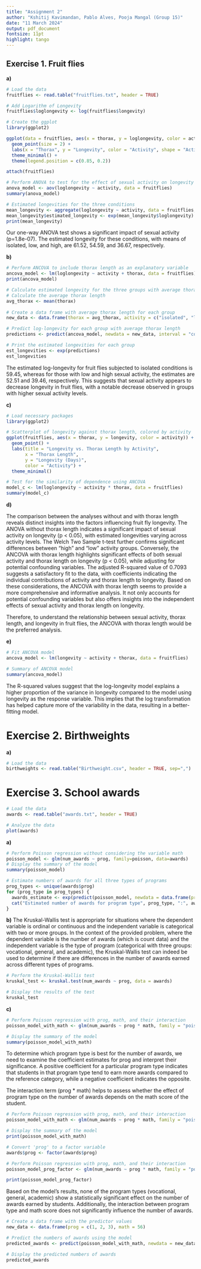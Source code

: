 ---
title: "Assignment 2"
author: "Kshitij Kavimandan, Pablo Alves, Pooja Mangal (Group 15)"
date: "11 March 2024"
output: pdf_document
fontsize: 11pt
highlight: tango
---

## Exercise 1. Fruit flies

**a)** 

```{r}
# Load the data
fruitflies <- read.table("fruitflies.txt", header = TRUE)

# Add Logarithm of Longevity
fruitflies$loglongevity <- log(fruitflies$longevity)
```


```{r, fig.margin = TRUE, fig.width=4,fig.height=3,fig.align="center", warning=FALSE}
# Create the ggplot
library(ggplot2)

ggplot(data = fruitflies, aes(x = thorax, y = loglongevity, color = activity, shape = activity)) +
  geom_point(size = 2) +
  labs(x = "Thorax", y = "Longevity", color = "Activity", shape = "Activity") +
  theme_minimal() +
  theme(legend.position = c(0.85, 0.2))
```


```{r}
attach(fruitflies)

# Perform ANOVA to test for the effect of sexual activity on longevity
anova_model <- aov(loglongevity ~ activity, data = fruitflies)
summary(anova_model)

# Estimated longevities for the three conditions
mean_longevity <- aggregate(loglongevity ~ activity, data = fruitflies, FUN = mean)
mean_longevity$estimated_longevity <- exp(mean_longevity$loglongevity)
print(mean_longevity)
```

Our one-way ANOVA test shows a significant impact of sexual activity (p=1.8e-07). The estimated longevity for these conditions, with means of isolated, low, and high, are 61.52, 54.59, and 36.67, respectively.

**b)**

```{r}
# Perform ANCOVA to include thorax length as an explanatory variable
ancova_model <- lm(loglongevity ~ activity + thorax, data = fruitflies)
print(ancova_model)

# Calculate estimated longevity for the three groups with average thorax lengths
# Calculate the average thorax length
avg_thorax <- mean(thorax)
 
# Create a data frame with average thorax length for each group
new_data <- data.frame(thorax = avg_thorax, activity = c("isolated", "low", "high"))

# Predict log-longevity for each group with average thorax length
predictions <- predict(ancova_model, newdata = new_data, interval = "confidence", level = 0.95)

# Print the estimated longevities for each group
est_longevities <- exp(predictions)
est_longevities
```

The estimated log-longevity for fruit flies subjected to isolated conditions is 59.45, whereas for those with low and high sexual activity, the estimates are 52.51 and 39.46, respectively. This suggests that sexual activity appears to decrease longevity in fruit flies, with a notable decrease observed in groups with higher sexual activity levels.

**c)**

```{r, fig.margin = TRUE, fig.width=5,fig.height=3,fig.align="center"}
# Load necessary packages
library(ggplot2)

# Scatterplot of longevity against thorax length, colored by activity
ggplot(fruitflies, aes(x = thorax, y = longevity, color = activity)) +
  geom_point() +
  labs(title = "Longevity vs. Thorax Length by Activity",
       x = "Thorax Length",
       y = "Longevity (Days)",
       color = "Activity") +
  theme_minimal()

# Test for the similarity of dependence using ANCOVA
model_c <- lm(loglongevity ~ activity * thorax, data = fruitflies)
summary(model_c)
```

**d)**

The comparison between the analyses without and with thorax length reveals distinct insights into the factors influencing fruit fly longevity. The ANOVA without thorax length indicates a significant impact of sexual activity on longevity (p < 0.05), with estimated longevities varying across activity levels. The Welch Two Sample t-test further confirms significant differences between "high" and "low" activity groups. Conversely, the ANCOVA with thorax length highlights significant effects of both sexual activity and thorax length on longevity (p < 0.05), while adjusting for potential confounding variables. The adjusted R-squared value of 0.7093 suggests a satisfactory fit to the data, with coefficients indicating the individual contributions of activity and thorax length to longevity. Based on these considerations, the ANCOVA with thorax length seems to provide a more comprehensive and informative analysis. It not only accounts for potential confounding variables but also offers insights into the independent effects of sexual activity and thorax length on longevity.

Therefore, to understand the relationship between sexual activity, thorax length, and longevity in fruit flies, the ANCOVA with thorax length would be the preferred analysis.


**e)**

```{r}
# Fit ANCOVA model
ancova_model <- lm(longevity ~ activity + thorax, data = fruitflies)

# Summary of ANCOVA model
summary(ancova_model)
```

The R-squared values suggest that the log-longevity model explains a higher proportion of the variance in longevity compared to the model using longevity as the response variable. This implies that the log transformation has helped capture more of the variability in the data, resulting in a better-fitting model.


# Exercise 2. Birthweights

**a)** 

```{r}
# Load the data
birthweights <- read.table("Birthweight.csv", header = TRUE, sep=",")
```


# Exercise 3. School awards

```{r, fig.margin = TRUE, fig.width=5,fig.height=3,fig.align="center"}
# Load the data
awards <- read.table("awards.txt", header = TRUE)

# Analyze the data
plot(awards)
```

**a)** 

```{r}
# Perform Poisson regression without considering the variable math
poisson_model <- glm(num_awards ~ prog, family=poisson, data=awards)
# Display the summary of the model
summary(poisson_model)

# Estimate numbers of awards for all three types of programs
prog_types <- unique(awards$prog)
for (prog_type in prog_types) {
  awards_estimate <- exp(predict(poisson_model, newdata = data.frame(prog = prog_type), type = "response"))
  cat("Estimated number of awards for program type", prog_type, ":", awards_estimate, "\n")
}
```

**b)**
The Kruskal-Wallis test is appropriate for situations where the dependent variable is ordinal or continuous and the independent variable is categorical with two or more groups. In the context of the provided problem, where the dependent variable is the number of awards (which is count data) and the independent variable is the type of program (categorical with three groups: vocational, general, and academic), the Kruskal-Wallis test can indeed be used to determine if there are differences in the number of awards earned across different types of programs.

```{r}
# Perform the Kruskal-Wallis test
kruskal_test <- kruskal.test(num_awards ~ prog, data = awards)

# Display the results of the test
kruskal_test
```

**c)**

```{r}
# Perform Poisson regression with prog, math, and their interaction
poisson_model_with_math <- glm(num_awards ~ prog * math, family = "poisson", data = awards)

# Display the summary of the model
summary(poisson_model_with_math)
```

To determine which program type is best for the number of awards, we need to examine the coefficient estimates for prog and interpret their significance. A positive coefficient for a particular program type indicates that students in that program type tend to earn more awards compared to the reference category, while a negative coefficient indicates the opposite.

The interaction term (prog * math) helps to assess whether the effect of program type on the number of awards depends on the math score of the student.

```{r}
# Perform Poisson regression with prog, math, and their interaction
poisson_model_with_math <- glm(num_awards ~ prog * math, family = "poisson", data = awards)

# Display the summary of the model
print(poisson_model_with_math)

# Convert 'prog' to a factor variable
awards$prog <- factor(awards$prog)

# Perform Poisson regression with prog, math, and their interaction
poisson_model_prog_factor <- glm(num_awards ~ prog * math, family = "poisson", data = awards)

print(poisson_model_prog_factor)

```


Based on the model's results, none of the program types (vocational, general, academic) show a statistically significant effect on the number of awards earned by students. Additionally, the interaction between program type and math score does not significantly influence the number of awards.

```{r}
# Create a data frame with the predictor values
new_data <- data.frame(prog = c(1, 2, 3), math = 56)

# Predict the numbers of awards using the model
predicted_awards <- predict(poisson_model_with_math, newdata = new_data, type = "response")

# Display the predicted numbers of awards
predicted_awards
```
